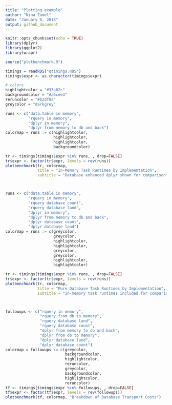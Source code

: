 ```yaml
---
title: "Plotting example"
author: "Nina Zumel"
date: "January 8, 2018"
output: github_document
---
```


```r
knitr::opts_chunk$set(echo = TRUE)
library(dplyr)
library(ggplot2)
library(wrapr)

source("plotbenchmark.R")

timings = readRDS("qtimings.RDS")
timings$expr <- as.character(timings$expr)

# colors
highlightcolor = "#33a02c"
backgroundcolor = "#a6cee3"
reruncolor = "#b2df8a"
greycolor = "darkgrey"

```

```r



runs <- c("data.table in memory", 
          "rquery in memory",
          "dplyr in memory",
          "dplyr from memory to db and back")
colormap = runs := c(highlightcolor,
                     highlightcolor,
                     highlightcolor,
                     backgroundcolor)

tr <- timings[timings$expr %in% runs, , drop=FALSE]
tr$expr <- factor(tr$expr, levels = rev(runs))
plotbenchmark(tr, colormap, 
              title = "In-Memory Task Runtimes by Implementation",
              subtitle = "Database enhanced dplyr shown for comparison")



runs <- c("data.table in memory", 
          "rquery in memory",
          "rquery database count",
          "rquery database land",
          "dplyr in memory",
          "dplyr from memory to db and back",
          "dplyr database count",
          "dplyr database land")
colormap = runs := c(greycolor,
                     greycolor,
                     highlightcolor,
                     highlightcolor,
                     greycolor,
                     greycolor,
                     highlightcolor,
                     highlightcolor)

tr <- timings[timings$expr %in% runs, , drop=FALSE]
tr$expr <- factor(tr$expr, levels = rev(runs))
plotbenchmark(tr, colormap, 
              title = "Pure Database Task Runtimes by Implementation",
              subtitle = "In-memory task runtimes included for comparison")



followups <- c("rquery in memory",
               "rquery from db to memory", 
               "rquery database land", 
               "rquery database count", 
               "dplyr from memory to db and back",
               "dplyr from db to memory",
               "dplyr database land",
               "dplyr database count")
colormap = followups := c(greycolor,
                          backgroundcolor,
                          highlightcolor,
                          reruncolor,
                          greycolor,
                          backgroundcolor,
                          highlightcolor,
                          reruncolor)
tf <- timings[timings$expr %in% followups, , drop=FALSE]
tf$expr <- factor(tf$expr, levels = rev(followups))
plotbenchmark(tf, colormap, "Breakdown of Database Transport Costs")

```
